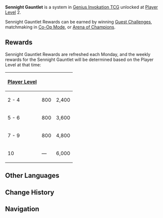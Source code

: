 {{Terminology Infobox
|image = <!--Sennight Gauntlet.png-->
|type  = Genius Invokation TCG Subsystems
}}
'''Sennight Gauntlet''' is a system in [[Genius Invokation TCG]] unlocked at [[Player Level]] 2.

Sennight Gauntlet Rewards can be earned by winning [[Guest Challenge]]s, matchmaking in [[Co-Op Mode]], or [[Arena of Champions]].

==Rewards==
Sennight Gauntlet Rewards are refreshed each Monday, and the weekly rewards for the Sennight Gauntlet will be determined based on the Player Level at that time:
{|class="article-table align-center"
![[Player Level]]
!{{Item|Player EXP}}
!{{Item|Lucky Coin|text=Lucky Coins}}
|-
|2 - 4
|800
|2,400
|-
|5 - 6
|800
|3,600
|-
|7 - 9
|800
|4,800
|-
|10
|&mdash;
|6,000
|}

==Other Languages==
{{Other Languages
|en      = Sennight Gauntlet
|zhs     = 七日历练
|zhs_rm  = Qīrì Lìliàn
|zht     = 七日歷練
|zht_rm  = Qīrì Lìliàn
|zh_tl   = Seven Days' Experience
|ja      = 七日修練
|ja_rm   = Nanoka Shuuren
|ja_tl   = Seven Days' Practice
|ko      = 7일 수련
|ko_rm   = 
|ko_tl   = 
|es      = Práctica semanal
|es_tl   = Weekly Practice
|fr      = Critérium semainier
|fr_tl   = Weekly Criterion
|ru      = Семидневная тренировка
|ru_tl   = 
|th      = สัปดาห์ลับฝีมือ
|th_rm   = 
|th_tl   = 
|vi      = Bảy Ngày Rèn Luyện
|vi_tl   = 
|de      = 7-Tage-Exkursion
|de_tl   = 7 Day Excursion
|id      = Pekan Invokation
|id_tl   = Invokation Week
|pt      = Competição dos Sete Dias
|pt_tl   = 
|tr      = Haftalık Meydan Okuma
|tr_tl   = 
|it      = Sfida settimanale
|it_tl   = 
}}

==Change History==
{{Change History|4.1}}

==Navigation==
{{Game Systems Navbox}}